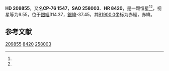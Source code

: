 {{Starbox begin
| name = HD 209855
}}
{{Starbox observe
| epoch = [[J2000.0|J2000.0]]
| constell = {{星座名待查}}<ref name=SIMBAD>{{cite web
 | url=http://simbad.u-strasbg.fr/simbad/sim-id?Ident=HR+8420
 | title =Pulsating variable Star
 | publisher=Centre de Données astronomiques de Strasbourg
 | work=SIMBAD
 | accessdate=2012-07-13}}</ref><ref name=DATA>{{cite web
 | url=http://vizier.u-strasbg.fr/viz-bin/VizieR-5?-out.add=.&-source=5050&-corr=PK=HR&-out.max=9999&HR=8420
 | title=VizieR Detailed Page
 | accessdate=2012-07-13
 | archive-date=2016-03-05
 | archive-url=https://web.archive.org/web/20160305001404/http://vizier.u-strasbg.fr/viz-bin/VizieR-5?-out.add=.&-source=5050&-corr=PK=HR&-out.max=9999&HR=8420
 | dead-url=no
 }}</ref>
| 星官 = 
| ra = {{RA|22|10|42.5}}<ref name=SIMBAD /><ref name=DATA />
| dec = {{DEC|-75|52|50}}<ref name=SIMBAD /><ref name=DATA />
| appmag_v = 6.55<ref name=SIMBAD /><ref name=DATA />
}}
{{Starbox character
| class = K2IIICNII<ref name=SIMBAD /><ref name=DATA />
| b-v = 1.18<ref name=SIMBAD /><ref name=DATA />
| u-b = 1.3<ref name=SIMBAD /><ref name=DATA />
| r-i = <ref name=SIMBAD /><ref name=DATA />
| variable = 
}}
{{Starbox astrometry
| radial_v = 1.3
| prop_mo_ra = 51
| parallax = 
| p_error = 
}}
{{Starbox catalog
| names =CP-76 1547，[[SAO星表|SAO]] 258003，[[HD星表|HD]] 209855，[[HR星表|HR]] 8420}}
{{Starbox reference |Simbad=HR+8420}}
{{Starbox end}}

'''HD 209855'''，又名'''CP-76 1547'''，'''SAO 258003'''、'''HR 8420'''，是一颗恒星<ref name=SIMBAD /><ref name=DATA />，视星等为6.55，位于[[銀道座標系|銀經]]314.37，[[銀道座標系|銀緯]]-37.45，其[[B1900.0|B1900.0]]坐标为赤經{{RA|22|1|15.7}}，赤緯{{DEC|-76|-37.45|12}}。

== 参考文献 ==
{{reflist}}

{{star-stub}}

[[Category:HD和HDE天體|209855]]
[[Category:HR天體|8420]]
[[Category:SAO天體|258003]]